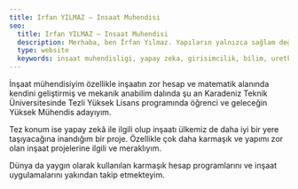 ```yaml
---
title: Irfan YILMAZ — Insaat Muhendisi
seo:
  title: Irfan YILMAZ — Insaat Muhendisi
  description: Merhaba, ben İrfan Yılmaz. Yapıların yalnızca sağlam değil, aynı zamanda akılcı ve sürdürülebilir olması gerektiğine inanan bir inşaat mühendisiyim.
  type: website
  keywords: insaat muhendisligi, yapay zeka, girisimcilik, bilim, uretkenlik
---
```


İnşaat mühendisiyim özellikle inşaatın zor hesap ve matematik alanında kendini geliştirmiş ve mekanik anabilim dalında şu an Karadeniz Teknik Üniversitesinde Tezli Yüksek Lisans programında öğrenci ve geleceğin Yüksek Mühendis adayıyım. 

Tez konum ise yapay zekâ ile ilgili olup inşaatı ülkemiz de daha iyi bir yere taşıyacağına inandığım bir proje. Özellikle çok daha karmaşık ve yapımı zor olan inşaat projelerine ilgili ve meraklıyım. 

Dünya da yaygın olarak kullanılan karmaşık hesap programlarını ve inşaat uygulamalarını yakından takip etmekteyim.


